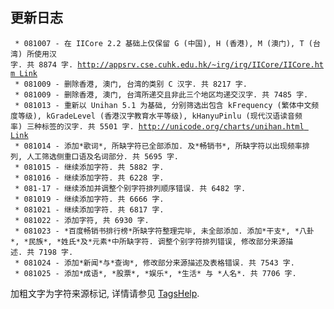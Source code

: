 ==更新日志==

  * 081007 - 在 IICore 2.2 基础上仅保留 G (中国), H (香港), M (澳门), T (台湾) 所使用汉字. 共 8874 字. [[http://appsrv.cse.cuhk.edu.hk/~irg/irg/IICore/IICore.htm Link]]
  * 081009 - 删除香港, 澳门, 台湾的类别 C 汉字. 共 8217 字.
  * 081009 - 删除香港, 澳门, 台湾所递交且非此三个地区均递交汉字. 共 7485 字.
  * 081013 - 重新以 Unihan 5.1 为基础, 分别筛选出包含 kFrequency (繁体中文频度等级), kGradeLevel (香港汉字教育水平等级), kHanyuPinlu (现代汉语读音频率) 三种标签的汉字. 共 5501 字. [[http://unicode.org/charts/unihan.html Link]]
  * 081014 - 添加*歌词*, 所缺字符已全部添加. 及*畅销书*, 所缺字符以出现频率排列, 人工筛选侧重口语及名词部分. 共 5695 字.
  * 081015 - 继续添加字符. 共 5882 字.
  * 081016 - 继续添加字符. 共 6228 字.
  * 081-17 - 继续添加并调整个别字符排列顺序错误. 共 6482 字.
  * 081019 - 继续添加字符. 共 6666 字.
  * 081021 - 继续添加字符. 共 6817 字.
  * 081022 - 添加字符, 共 6930 字.
  * 081023 - *百度畅销书排行榜*所缺字符整理完毕, 未全部添加. 添加*干支*, *八卦*, *民族*, *姓氏*及*元素*中所缺字符. 调整个别字符排列错误, 修改部分来源描述. 共 7198 字.
  * 081024 - 添加*新闻*与*查询*, 修改部分来源描述及表格错误. 共 7543 字.
  * 081025 - 添加*成语*, *股票*, *娱乐*, *生活* 与 *人名*. 共 7706 字.

加粗文字为字符来源标记, 详情请参见 [http://code.google.com/p/distcode/wiki/TagsHelp TagsHelp].